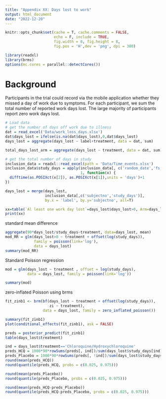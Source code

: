 ```yaml
---
title: "Appendix XX: Days lost to work"
output: html_document
date: "2022-12-20"
---
```


```r
knitr::opts_chunk$set(cache = T, cache.comments = FALSE,
                      echo = F, include = TRUE, 
                      fig.width = 8, fig.height = 8,
                      fig.pos = 'H',dev = 'png', dpi = 300)
```

```r
library(readxl)
library(brms)
options(mc.cores = parallel::detectCores())
```

# Background

Participants in the trial could record via the mobile application whether they missed a day of work due to symptoms. For each participant, we sum the total number of reported work days lost. The large majority of participants report zero work days lost.

```r
# Load data
# get the number of days off work due to illness
dat = read_excel('Data/work_loss_days.xlsx')
dat$days_lost = ifelse(is.na(dat$days_lost),0,dat$days_lost)
days_lost = aggregate(days_lost ~ label+treatment, data = dat, sum)

total_days_lost_arm = aggregate(days_lost ~ treatment, data = dat, sum)

# get the total number of days in study
inclusion_data = readxl::read_excel(path = 'Data/Time_events.xlsx')
inclusion_data$study_days = apply(inclusion_data[, c('random_date','fs_date')],
                                  1, function(x) {
  difftime(as.POSIXct(x[2]), as.POSIXct(x[1]),units = 'days')+1
})

days_lost = merge(days_lost,
                  inclusion_data[,c('subjectno','study_days')],
                  by.x = 'label', by.y='subjectno', all=T)

xx=table(`Al least one work day lost`=days_lost$days_lost>0, Arm=days_lost$treatment)
print(xx)
```

standard mean difference
```r
aggregate(90*days_lost/study_days~treatment, data=days_lost, mean)
mod_RR = glm(days_lost>0 ~ treatment + offset(log(study_days)), 
             family = poisson(link='log'),
             data = days_lost)
summary(mod_RR)
```


Standard Poisson regression

```r
mod = glm(days_lost ~ treatment , offset = log(study_days),
          data = days_lost, family = poisson(link='log'))

summary(mod)
```

zero-inflated Poisson using brms

```r
fit_zinb1 <- brm(bf(days_lost ~ treatment + offset(log(study_days)),
                    zi ~ treatment),
                 data = days_lost, family = zero_inflated_poisson())

summary(fit_zinb1)
plot(conditional_effects(fit_zinb1), ask = FALSE)

preds = posterior_predict(fit_zinb1)
table(days_lost$treatment)

ind = days_lost$treatment=='Chloroquine/Hydroxychloroquine'
preds_HCQ = 1000*90*rowSums(preds[, ind])/sum(days_lost$study_days[ind])
preds_Placebo = 1000*90*rowSums(preds[, !ind])/sum(days_lost$study_days[!ind])
round(mean(preds_HCQ))
round(quantile(preds_HCQ, probs = c(0.025, 0.975)))

round(mean(preds_Placebo))
round(quantile(preds_Placebo, probs = c(0.025, 0.975)))

round(mean(preds_HCQ-preds_Placebo))
round(quantile(preds_HCQ-preds_Placebo, probs = c(0.025, 0.975)))
```

